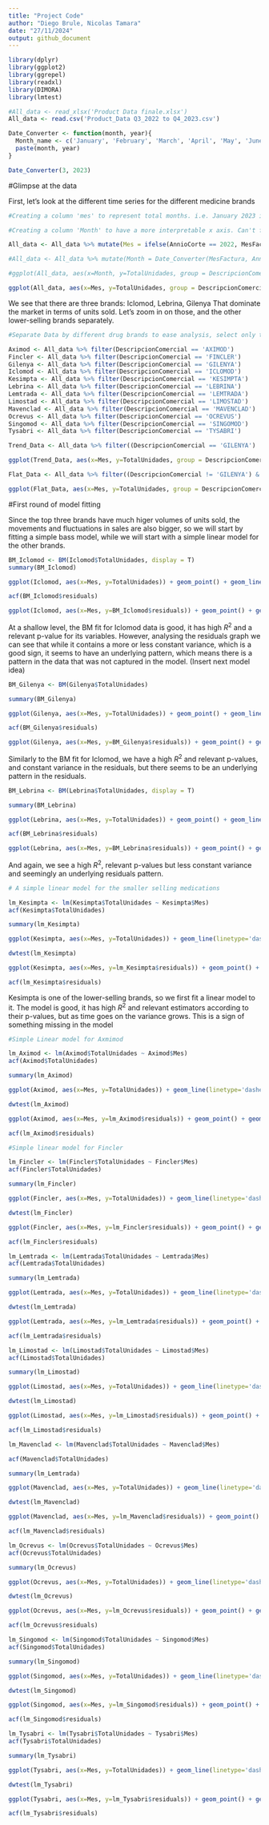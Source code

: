 ```yaml
---
title: "Project Code"
author: "Diego Brule, Nicolas Tamara"
date: "27/11/2024"
output: github_document
---
```


```r

library(dplyr)
library(ggplot2)
library(ggrepel)
library(readxl)
library(DIMORA)
library(lmtest)

```


```r

#All_data <- read_xlsx('Product Data finale.xlsx')
All_data <- read.csv('Product_Data Q3_2022 to Q4_2023.csv')

```

```r

Date_Converter <- function(month, year){
  Month_name <- c('January', 'February', 'March', 'April', 'May', 'June', 'July', 'August', 'September', 'October', 'November', 'December')
  paste(month, year)
}

Date_Converter(3, 2023)

```

#Glimpse at the data

First, let's look at the different time series for the different medicine brands

```r

#Creating a column 'mes' to represent total months. i.e. January 2023 is 13 instead of 1. This is to facilitate graphing the time series.

#Creating a column 'Month' to have a more interpretable x axis. Can't figure out how to work this yet.

All_data <- All_data %>% mutate(Mes = ifelse(AnnioCorte == 2022, MesFactura, MesFactura + 12 ))

#All_data <- All_data %>% mutate(Month = Date_Converter(MesFactura, AnnioCorte))

#ggplot(All_data, aes(x=Month, y=TotalUnidades, group = DescripcionComercial, colour = DescripcionComercial)) + geom_line() + scale_x_discrete(guide=guide_axis(check.overlap = TRUE))

ggplot(All_data, aes(x=Mes, y=TotalUnidades, group = DescripcionComercial, colour = DescripcionComercial)) + geom_line()

```

We see that there are three brands: Iclomod, Lebrina, Gilenya That dominate the market in terms of units sold. Let's zoom in on those, and the other lower-selling brands separately.

```r

#Separate Data by different drug brands to ease analysis, select only ts variables

Aximod <- All_data %>% filter(DescripcionComercial == 'AXIMOD')
Fincler <- All_data %>% filter(DescripcionComercial == 'FINCLER')
Gilenya <- All_data %>% filter(DescripcionComercial == 'GILENYA')
Iclomod <- All_data %>% filter(DescripcionComercial == 'ICLOMOD')
Kesimpta <- All_data %>% filter(DescripcionComercial == 'KESIMPTA')
Lebrina <- All_data %>% filter(DescripcionComercial == 'LEBRINA')
Lemtrada <- All_data %>% filter(DescripcionComercial == 'LEMTRADA')
Limostad <- All_data %>% filter(DescripcionComercial == 'LIMOSTAD')
Mavenclad <- All_data %>% filter(DescripcionComercial == 'MAVENCLAD')
Ocrevus <- All_data %>% filter(DescripcionComercial == 'OCREVUS')
Singomod <- All_data %>% filter(DescripcionComercial == 'SINGOMOD')
Tysabri <- All_data %>% filter(DescripcionComercial == 'TYSABRI')


```

```r

Trend_Data <- All_data %>% filter((DescripcionComercial == 'GILENYA') | (DescripcionComercial == 'LEBRINA') | (DescripcionComercial == 'ICLOMOD'))

ggplot(Trend_Data, aes(x=Mes, y=TotalUnidades, group = DescripcionComercial, colour = DescripcionComercial)) + geom_line()

```

```r

Flat_Data <- All_data %>% filter((DescripcionComercial != 'GILENYA') & (DescripcionComercial != 'LEBRINA') & (DescripcionComercial != 'ICLOMOD'))

ggplot(Flat_Data, aes(x=Mes, y=TotalUnidades, group = DescripcionComercial, colour = DescripcionComercial)) + geom_line()

```

#First round of model fitting

Since the top three brands have much higer volumes of units sold, the movements and fluctuations in sales are also bigger, so we will start by fitting a simple bass model, while we will start with a simple linear model for the other brands.


```r
BM_Iclomod <- BM(Iclomod$TotalUnidades, display = T)
summary(BM_Iclomod)

ggplot(Iclomod, aes(x=Mes, y=TotalUnidades)) + geom_point() + geom_line(linetype='dashed') + geom_line(y=make.instantaneous(BM_Iclomod$fitted), color='red') + ggtitle('Iclomod Units sold and BM fit')

acf(BM_Iclomod$residuals)

ggplot(Iclomod, aes(x=Mes, y=BM_Iclomod$residuals)) + geom_point() + geom_hline(yintercept = 0, linetype = 'dashed') + ggtitle('Iclomod residuals of simple BM') + labs(x='Month', y='Residuals')

```

At a shallow level, the BM fit for Iclomod data is good, it has high $R^2$ and a relevant p-value for its variables. However, analysing the residuals graph we can see that while it contains a more or less constant variance, which is a good sign, it seems to have an underlying pattern, which means there is a pattern in the data that was not captured in the model. (Insert next model idea)

```r

BM_Gilenya <- BM(Gilenya$TotalUnidades)

summary(BM_Gilenya)

ggplot(Gilenya, aes(x=Mes, y=TotalUnidades)) + geom_point() + geom_line(linetype='dashed') + geom_line(y=make.instantaneous(BM_Gilenya$fitted), color='red') + ggtitle('Gilenya units sold and simple BM fit')

acf(BM_Gilenya$residuals)

ggplot(Gilenya, aes(x=Mes, y=BM_Gilenya$residuals)) + geom_point() + geom_hline(yintercept = 0, linetype = 'dashed') + ggtitle('Gilenya residuals for simple BM fit')

```

Similarly to the BM fit for Iclomod, we have a high $R^2$ and relevant p-values, and constant variance in the residuals, but there seems to be an underlying pattern in the residuals. 


```r

BM_Lebrina <- BM(Lebrina$TotalUnidades, display = T)

summary(BM_Lebrina)

ggplot(Lebrina, aes(x=Mes, y=TotalUnidades)) + geom_point() + geom_line(linetype='dashed') + geom_line(y=make.instantaneous(BM_Lebrina$fitted), color='red') + ggtitle('Lebrina units sold and simple BM fit')

acf(BM_Lebrina$residuals)

ggplot(Lebrina, aes(x=Mes, y=BM_Lebrina$residuals)) + geom_point() + geom_hline(yintercept = 0, linetype = 'dashed') + ggtitle('Lebrina residuals for simple BM fit')

```

And again, we see a high $R^2$, relevant p-values but less constant variance and seemingly an underlying residuals pattern.

```r

# A simple linear model for the smaller selling medications

lm_Kesimpta <- lm(Kesimpta$TotalUnidades ~ Kesimpta$Mes)
acf(Kesimpta$TotalUnidades)

summary(lm_Kesimpta)

ggplot(Kesimpta, aes(x=Mes, y=TotalUnidades)) + geom_line(linetype='dashed') + geom_point() +geom_abline(intercept = lm_Kesimpta$coefficients[1], slope = lm_Kesimpta$coefficients[2], color='red')

dwtest(lm_Kesimpta)

ggplot(Kesimpta, aes(x=Mes, y=lm_Kesimpta$residuals)) + geom_point() + geom_hline(yintercept = 0, linetype='dashed')

acf(lm_Kesimpta$residuals)

```

Kesimpta is one of the lower-selling brands, so we first fit a linear model to it. The model is good, it has high $R^2$ and relevant estimators according to their p-values, but as time goes on the variance grows. This is a sign of something missing in the model

```r

#Simple Linear model for Axmimod

lm_Aximod <- lm(Aximod$TotalUnidades ~ Aximod$Mes)
acf(Aximod$TotalUnidades)

summary(lm_Aximod)

ggplot(Aximod, aes(x=Mes, y=TotalUnidades)) + geom_line(linetype='dashed') + geom_point() +geom_abline(intercept = lm_Aximod$coefficients[1], slope = lm_Aximod$coefficients[2], color='red')

dwtest(lm_Aximod)

ggplot(Aximod, aes(x=Mes, y=lm_Aximod$residuals)) + geom_point() + geom_hline(yintercept = 0, linetype='dashed')

acf(lm_Aximod$residuals)

```

```r

#Simple linear model for Fincler

lm_Fincler <- lm(Fincler$TotalUnidades ~ Fincler$Mes)
acf(Fincler$TotalUnidades)

summary(lm_Fincler)

ggplot(Fincler, aes(x=Mes, y=TotalUnidades)) + geom_line(linetype='dashed') + geom_point() +geom_abline(intercept = lm_Fincler$coefficients[1], slope = lm_Fincler$coefficients[2], color='red')

dwtest(lm_Fincler)

ggplot(Fincler, aes(x=Mes, y=lm_Fincler$residuals)) + geom_point() + geom_hline(yintercept = 0, linetype='dashed')

acf(lm_Fincler$residuals)

```

```r

lm_Lemtrada <- lm(Lemtrada$TotalUnidades ~ Lemtrada$Mes)
acf(Lemtrada$TotalUnidades)

summary(lm_Lemtrada)

ggplot(Lemtrada, aes(x=Mes, y=TotalUnidades)) + geom_line(linetype='dashed') + geom_point() +geom_abline(intercept = lm_Lemtrada$coefficients[1], slope = lm_Lemtrada$coefficients[2], color='red')

dwtest(lm_Lemtrada)

ggplot(Lemtrada, aes(x=Mes, y=lm_Lemtrada$residuals)) + geom_point() + geom_hline(yintercept = 0, linetype='dashed')

acf(lm_Lemtrada$residuals)

```

```r

lm_Limostad <- lm(Limostad$TotalUnidades ~ Limostad$Mes)
acf(Limostad$TotalUnidades)

summary(lm_Limostad)

ggplot(Limostad, aes(x=Mes, y=TotalUnidades)) + geom_line(linetype='dashed') + geom_point() +geom_abline(intercept = lm_Limostad$coefficients[1], slope = lm_Limostad$coefficients[2], color='red')

dwtest(lm_Limostad)

ggplot(Limostad, aes(x=Mes, y=lm_Limostad$residuals)) + geom_point() + geom_hline(yintercept = 0, linetype='dashed')

acf(lm_Limostad$residuals)

```
```r

lm_Mavenclad <- lm(Mavenclad$TotalUnidades ~ Mavenclad$Mes)

acf(Mavenclad$TotalUnidades)

summary(lm_Lemtrada)

ggplot(Mavenclad, aes(x=Mes, y=TotalUnidades)) + geom_line(linetype='dashed') + geom_point() +geom_abline(intercept = lm_Mavenclad$coefficients[1], slope = lm_Mavenclad$coefficients[2], color='red')

dwtest(lm_Mavenclad)

ggplot(Mavenclad, aes(x=Mes, y=lm_Mavenclad$residuals)) + geom_point() + geom_hline(yintercept = 0, linetype='dashed')

acf(lm_Mavenclad$residuals)

```
```r

lm_Ocrevus <- lm(Ocrevus$TotalUnidades ~ Ocrevus$Mes)
acf(Ocrevus$TotalUnidades)

summary(lm_Ocrevus)

ggplot(Ocrevus, aes(x=Mes, y=TotalUnidades)) + geom_line(linetype='dashed') + geom_point() +geom_abline(intercept = lm_Ocrevus$coefficients[1], slope = lm_Ocrevus$coefficients[2], color='red')

dwtest(lm_Ocrevus)

ggplot(Ocrevus, aes(x=Mes, y=lm_Ocrevus$residuals)) + geom_point() + geom_hline(yintercept = 0, linetype='dashed')

acf(lm_Ocrevus$residuals)

```
```r

lm_Singomod <- lm(Singomod$TotalUnidades ~ Singomod$Mes)
acf(Singomod$TotalUnidades)

summary(lm_Singomod)

ggplot(Singomod, aes(x=Mes, y=TotalUnidades)) + geom_line(linetype='dashed') + geom_point() +geom_abline(intercept = lm_Singomod$coefficients[1], slope = lm_Singomod$coefficients[2], color='red')

dwtest(lm_Singomod)

ggplot(Singomod, aes(x=Mes, y=lm_Singomod$residuals)) + geom_point() + geom_hline(yintercept = 0, linetype='dashed')

acf(lm_Singomod$residuals)

```
```r

lm_Tysabri <- lm(Tysabri$TotalUnidades ~ Tysabri$Mes)
acf(Tysabri$TotalUnidades)

summary(lm_Tysabri)

ggplot(Tysabri, aes(x=Mes, y=TotalUnidades)) + geom_line(linetype='dashed') + geom_point() +geom_abline(intercept = lm_Tysabri$coefficients[1], slope = lm_Tysabri$coefficients[2], color='red')

dwtest(lm_Tysabri)

ggplot(Tysabri, aes(x=Mes, y=lm_Tysabri$residuals)) + geom_point() + geom_hline(yintercept = 0, linetype='dashed')

acf(lm_Tysabri$residuals)

```
